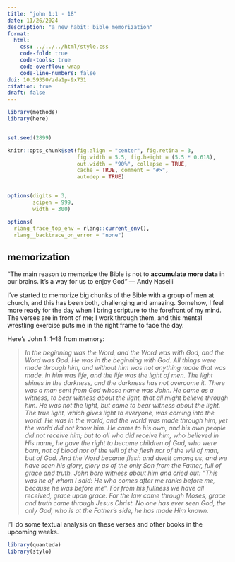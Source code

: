 ```yaml
---
title: "john 1:1 - 18"
date: 11/26/2024
description: "a new habit: bible memorization"
format:
  html:
    css: ../../../html/style.css
    code-fold: true
    code-tools: true
    code-overflow: wrap
    code-line-numbers: false
doi: 10.59350/zda1p-9x731
citation: true
draft: false
---
```


```r
library(methods)
library(here)


set.seed(2899)

knitr::opts_chunk$set(fig.align = "center", fig.retina = 3,
                      fig.width = 5.5, fig.height = (5.5 * 0.618),
                      out.width = "90%", collapse = TRUE, 
                      cache = TRUE, comment = "#>",
                      autodep = TRUE)


options(digits = 3,
        scipen = 999,
        width = 300)

options(
  rlang_trace_top_env = rlang::current_env(),
  rlang__backtrace_on_error = "none")
```

## memorization

“The main reason to memorize the Bible is not to **accumulate more data** in our brains. It’s a way for us to enjoy God” — Andy Naselli

I've started to memorize big chunks of the Bible with a group of men at church, and this has been both, challenging and amazing. Somehow, I feel more ready for the day when I bring scripture to the forefront of my mind. The verses are in front of me; I work through them, and this mental wrestling exercise puts me in the right frame to face the day. 

Here's John 1: 1–18 from memory:

>*In the beginning was the Word, and the Word was with God, and the Word was God. He was in the beginning with God. All things were made through him, and without him was not anything made that was made. In him was life, and the life was the light of men. The light shines in the darkness, and the darkness has not overcome it. There was a man sent from God whose name was John. He came as a witness, to bear witness about the light, that all might believe through him. He was not the light, but came to bear witness about the light. The true light, which gives light to everyone, was coming into the world. He was in the world, and the world was made through him, yet the world did not know him. He came to his own, and his own people did not receive him; but to all who did receive him, who believed in His name, he gave the right to become children of God, who were born, not of blood nor of the will of the flesh nor of the will of man, but of God. And the Word became flesh and dwelt among us, and we have seen his glory, glory as of the only Son from the Father, full of grace and truth. John bore witness about him and cried out: “This was he of whom I said: He who comes after me ranks before me, because he was before me". For from his fullness we have all received, grace upon grace. For the law came through Moses, grace and truth came through Jesus Christ. No one has ever seen God, the only God, who is at the Father's side, he has made Him known.*

I'll do some textual analysis on these verses and other books in the upcoming weeks. 

```r
library(quanteda)
library(stylo)

```